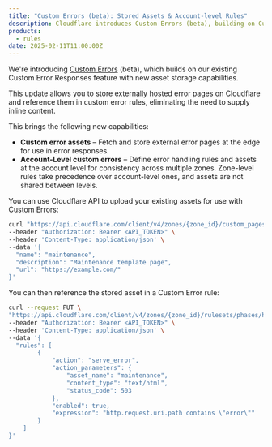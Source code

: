 ```yaml
---
title: "Custom Errors (beta): Stored Assets & Account-level Rules"
description: Cloudflare introduces Custom Errors (beta), building on Custom Error Responses with new asset storage capabilities
products:
  - rules
date: 2025-02-11T11:00:00Z
---
```


We're introducing [Custom Errors](/rules/custom-errors/) (beta), which builds on our existing Custom Error Responses feature with new asset storage capabilities.

This update allows you to store externally hosted error pages on Cloudflare and reference them in custom error rules, eliminating the need to supply inline content.

This brings the following new capabilities:

- **Custom error assets** – Fetch and store external error pages at the edge for use in error responses.
- **Account-Level custom errors** – Define error handling rules and assets at the account level for consistency across multiple zones. Zone-level rules take precedence over account-level ones, and assets are not shared between levels.

You can use Cloudflare API to upload your existing assets for use with Custom Errors:

```bash
curl "https://api.cloudflare.com/client/v4/zones/{zone_id}/custom_pages/assets" \
--header "Authorization: Bearer <API_TOKEN>" \
--header 'Content-Type: application/json' \
--data '{
  "name": "maintenance",
  "description": "Maintenance template page",
  "url": "https://example.com/"
}'
```

You can then reference the stored asset in a Custom Error rule:

```bash
curl --request PUT \
"https://api.cloudflare.com/client/v4/zones/{zone_id}/rulesets/phases/http_custom_errors/entrypoint" \
--header "Authorization: Bearer <API_TOKEN>" \
--header 'Content-Type: application/json' \
--data '{
  "rules": [
		{
			"action": "serve_error",
			"action_parameters": {
				"asset_name": "maintenance",
				"content_type": "text/html",
				"status_code": 503
			},
			"enabled": true,
			"expression": "http.request.uri.path contains \"error\""
		}
	]
}'
```

